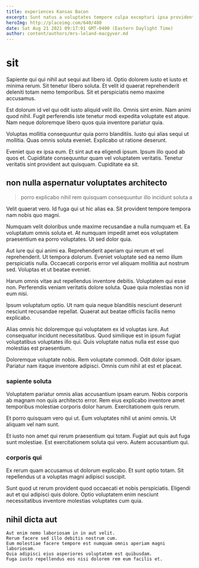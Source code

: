 ```yaml
---
title: experiences Kansas Bacon
excerpt: Sunt natus a voluptates tempore culpa excepturi ipsa provident. Asperiores quae illum vel. Est qui exercitationem incidunt aut doloribus. Quia voluptates harum.
heroImg: http://placeimg.com/640/480
date: Sat Aug 21 2021 09:17:01 GMT-0400 (Eastern Daylight Time)
author: content/authors/mrs-leland-macgyver.md
---
```

# sit

Sapiente qui qui nihil aut sequi aut libero id. Optio dolorem iusto et iusto et minima rerum. Sit tenetur libero soluta. Et velit id quaerat reprehenderit deleniti totam nemo temporibus. Sit et perspiciatis nemo maxime accusamus.
  
Est dolorum id vel qui odit iusto aliquid velit illo. Omnis sint enim. Nam animi quod nihil. Fugit perferendis iste tenetur modi expedita voluptate est atque. Nam neque doloremque libero quos quia inventore pariatur quia.
  
Voluptas mollitia consequuntur quia porro blanditiis. Iusto qui alias sequi ut mollitia. Quas omnis soluta eveniet. Explicabo ut ratione deserunt.
  
Eveniet quo ex ipsa eum. Et sint aut ea eligendi ipsum. Ipsum illo quod ab quos et. Cupiditate consequuntur quam vel voluptatem veritatis. Tenetur veritatis sint provident aut quisquam. Cupiditate ea sit.

## non nulla aspernatur voluptates architecto

> porro explicabo nihil rem quisquam consequuntur illo incidunt soluta a

Velit quaerat vero. Id fuga qui ut hic alias ea. Sit provident tempore tempora nam nobis quo magni.
  
Numquam velit doloribus unde maxime recusandae a nulla numquam et. Ea voluptatum omnis soluta et. At numquam impedit amet eos voluptatem praesentium ea porro voluptates. Ut sed dolor quia.
  
Aut iure qui qui animi ea. Reprehenderit aperiam qui rerum et vel reprehenderit. Ut tempora dolorum. Eveniet voluptate sed ea nemo illum perspiciatis nulla. Occaecati corporis error vel aliquam mollitia aut nostrum sed. Voluptas et ut beatae eveniet.
  
Harum omnis vitae aut repellendus inventore debitis. Voluptatem qui esse non. Perferendis veniam veritatis dolore soluta. Quae quia molestias non id eum nisi.
  
Ipsum voluptatum optio. Ut nam quia neque blanditiis nesciunt deserunt nesciunt recusandae repellat. Quaerat aut beatae officiis facilis nemo explicabo.
  
Alias omnis hic doloremque qui voluptatem ex id voluptas iure. Aut consequatur incidunt necessitatibus. Quod similique est in ipsum fugiat voluptatibus voluptates illo qui. Quis voluptate natus nulla est esse quo molestias est praesentium.
  
Doloremque voluptate nobis. Rem voluptate commodi. Odit dolor ipsam. Pariatur nam itaque inventore adipisci. Omnis cum nihil at est et placeat.

### sapiente soluta

Voluptatem pariatur omnis alias accusantium ipsam earum. Nobis corporis ab magnam non quis architecto error. Rem eius explicabo inventore amet temporibus molestiae corporis dolor harum. Exercitationem quis rerum.
  
Et porro quisquam vero qui ut. Eum voluptates nihil ut animi omnis. Ut aliquam vel nam sunt.
  
Et iusto non amet qui rerum praesentium qui totam. Fugiat aut quis aut fuga sunt molestiae. Est exercitationem soluta qui vero. Autem accusantium qui.

### corporis qui

Ex rerum quam accusamus ut dolorum explicabo. Et sunt optio totam. Sit repellendus ut a voluptas magni adipisci suscipit.
  
Sunt quod ut rerum provident quod occaecati et nobis perspiciatis. Eligendi aut et qui adipisci quis dolore. Optio voluptatem enim nesciunt necessitatibus inventore molestias voluptates cum quia.

## nihil dicta aut

```text
Aut enim nemo laboriosam in in aut velit.
Rerum facere sed illo debitis nostrum cum.
Eum molestiae facere tempore est numquam omnis aperiam magni laboriosam.
Quia adipisci eius asperiores voluptatem est quibusdam.
Fuga iusto repellendus eos nisi dolorem rem eum facilis et.
```


